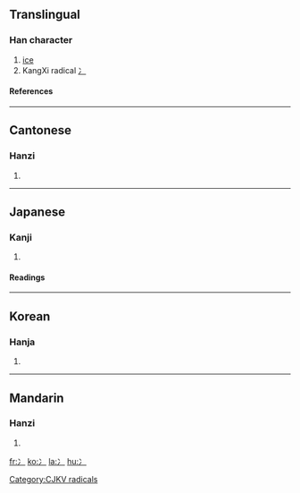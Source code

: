 ==Translingual==
===Han character===
{{Han char|rad=冫|as=00|sn=2|four=|canj=戈一 (IM)}}
# [[ice]]
# KangXi radical [[Wiktionary:Chinese radical index 冫|冫]]
====References====
{{Han ref|kx=0131.150|dkj=01607|dj=0294.110|hdz=10295.010|uh=51AB|ud=20907}}
----

==Cantonese==
===Hanzi===
{{yue-hanzi|jyut=|y=[[bing1]]}}
# {{defn|Cantonese}}
----
==Japanese==
===Kanji===
{{ja-kanji|grade=|rs=冫00}}
# {{defn|Japanese}}
====Readings====
{{ja-readings|on=[[ひょう]] (hyō)|kun=[[こおり]] (koori)}}
 
----

==Korean==
===Hanja===
{{ko-hanja|hangeul=빙|rv=bing|mr=ping}}
# {{defn|Korean}}


[[Category:CJKV radicals]]
----
==Mandarin==
===Hanzi===
{{cmn-hanzi|pin=[[bīng]] ([[bing1]])|wg=ping<sup>1</sup>|y=}}
# {{defn|Mandarin}}

[[fr:冫]]
[[ko:冫]]
[[la:冫]]
[[hu:冫]]
